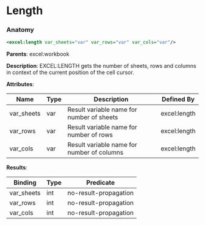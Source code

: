 # Length

### Anatomy

```xml
<excel:length var_sheets="var" var_rows="var" var_cols="var"/>
```

**Parents**: excel:workbook

 **Description**:
 EXCEL:LENGTH gets the number of sheets, rows and columns in context of the current position of the cell cursor.

**Attributes**:

| Name | Type | Description | Defined By |
| ---- | ---- | ----------- | ---------- |
| var_sheets | var | Result variable name for number of sheets | excel:length |
| var_rows | var | Result variable name for number of rows | excel:length |
| var_cols | var | Result variable name for number of columns | excel:length |


**Results**:

| Binding | Type | Predicate |
| ------- | ---- | --------- |
| var_sheets | int | no-result-propagation |
| var_rows | int | no-result-propagation |
| var_cols | int | no-result-propagation |


